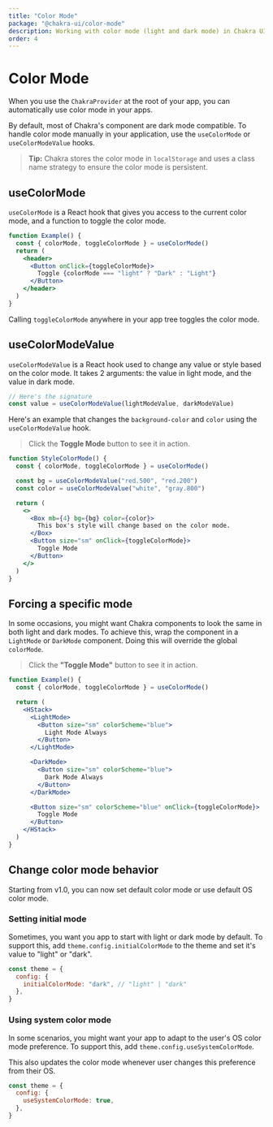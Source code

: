 ```yaml
---
title: "Color Mode"
package: "@chakra-ui/color-mode"
description: Working with color mode (light and dark mode) in Chakra UI
order: 4
---
```


# Color Mode

When you use the `ChakraProvider` at the root of your app, you can automatically
use color mode in your apps.

By default, most of Chakra's component are dark mode compatible. To handle color
mode manually in your application, use the `useColorMode` or `useColorModeValue`
hooks.

> **Tip:** Chakra stores the color mode in `localStorage` and uses a class name
> strategy to ensure the color mode is persistent.

## useColorMode

`useColorMode` is a React hook that gives you access to the current color mode,
and a function to toggle the color mode.

```jsx
function Example() {
  const { colorMode, toggleColorMode } = useColorMode()
  return (
    <header>
      <Button onClick={toggleColorMode}>
        Toggle {colorMode === "light" ? "Dark" : "Light"}
      </Button>
    </header>
  )
}
```

Calling `toggleColorMode` anywhere in your app tree toggles the color mode.

## useColorModeValue

`useColorModeValue` is a React hook used to change any value or style based on
the color mode. It takes 2 arguments: the value in light mode, and the value in
dark mode.

```jsx live=false
// Here's the signature
const value = useColorModeValue(lightModeValue, darkModeValue)
```

Here's an example that changes the `background-color` and `color` using the
`useColorModeValue` hook.

> Click the **Toggle Mode** button to see it in action.

```jsx
function StyleColorMode() {
  const { colorMode, toggleColorMode } = useColorMode()

  const bg = useColorModeValue("red.500", "red.200")
  const color = useColorModeValue("white", "gray.800")

  return (
    <>
      <Box mb={4} bg={bg} color={color}>
        This box's style will change based on the color mode.
      </Box>
      <Button size="sm" onClick={toggleColorMode}>
        Toggle Mode
      </Button>
    </>
  )
}
```

## Forcing a specific mode

In some occasions, you might want Chakra components to look the same in both
light and dark modes. To achieve this, wrap the component in a `LightMode` or
`DarkMode` component. Doing this will override the global `colorMode`.

> Click the **"Toggle Mode"** button to see it in action.

```jsx
function Example() {
  const { colorMode, toggleColorMode } = useColorMode()

  return (
    <HStack>
      <LightMode>
        <Button size="sm" colorScheme="blue">
          Light Mode Always
        </Button>
      </LightMode>

      <DarkMode>
        <Button size="sm" colorScheme="blue">
          Dark Mode Always
        </Button>
      </DarkMode>

      <Button size="sm" colorScheme="blue" onClick={toggleColorMode}>
        Toggle Mode
      </Button>
    </HStack>
  )
}
```

## Change color mode behavior

Starting from v1.0, you can now set default color mode or use default OS color
mode.

### Setting initial mode

Sometimes, you want you app to start with light or dark mode by default. To
support this, add `theme.config.initialColorMode` to the theme and set it's
value to "light" or "dark".

```jsx live=false
const theme = {
  config: {
    initialColorMode: "dark", // "light" | "dark"
  },
}
```

### Using system color mode

In some scenarios, you might want your app to adapt to the user's OS color mode
preference. To support this, add `theme.config.useSystemColorMode`.

This also updates the color mode whenever user changes this preference from
their OS.

```jsx live=false
const theme = {
  config: {
    useSystemColorMode: true,
  },
}
```
